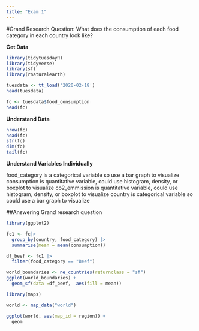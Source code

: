 ```yaml
---
title: "Exam 1"
---
```


#Grand Research Question: What does the consumption of each food category in each country look like?


**Get Data**
```r
library(tidytuesdayR)
library(tidyverse)
library(sf)
library(rnaturalearth)

tuesdata <- tt_load('2020-02-18')
head(tuesdata)

fc <- tuesdata$food_consumption
head(fc)


```

**Understand Data**
```r
nrow(fc)
head(fc)
str(fc)
dim(fc)
tail(fc)

```

**Understand Variables Individually**

food_category is a categorical variable so use a bar graph to visualize
consumption is quantitative variable, could use histogram, density, or boxplot to visualize
co2_emmission is  quantitative variable, could use histogram, density, or boxplot to visualize
country is categorical variable so could use a bar graph to visualize


##Answering Grand research question


```r
library(ggplot2)

fc1 <- fc|>
  group_by(country, food_category) |>
  summarise(mean = mean(consumption)) 

```

```r
df_beef <- fc1 |>
  filter(food_category == "Beef")

world_boundaries <- ne_countries(returnclass = "sf")
ggplot(world_boundaries) + 
  geom_sf(data =df_beef,  aes(fill = mean))

library(maps)

world <- map_data("world")

ggplot(world, aes(map_id = region)) +
  geom

```




